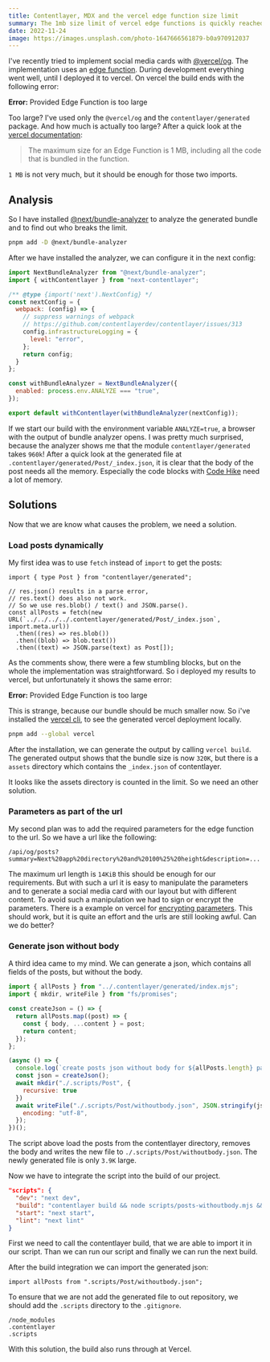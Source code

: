 ```yaml
---
title: Contentlayer, MDX and the vercel edge function size limit
summary: The 1mb size limit of vercel edge functions is quickly reached with Contentlayer and MDX
date: 2022-11-24
image: https://images.unsplash.com/photo-1647666561879-b0a970912037
---
```


I've recently tried to implement social media cards with [@vercel/og](https://vercel.com/docs/concepts/functions/edge-functions/og-image-generation).
The implementation uses an [edge function](https://vercel.com/docs/concepts/functions/edge-functions).
During development everything went well, until I deployed it to vercel.
On vercel the build ends with the following error:

<Notification severity="error">
<strong>Error:</strong> Provided Edge Function is too large
</Notification>

Too large?
I've used only the `@vercel/og` and the `contentlayer/generated` package.
And how much is actually too large?
After a quick look at the [vercel documentation](https://vercel.com/docs/concepts/functions/edge-functions#limitations):

> The maximum size for an Edge Function is 1 MB, including all the code that is bundled in the function.

`1 MB` is not very much, but it should be enough for those two imports.

## Analysis

So I have installed [@next/bundle-analyzer](https://www.npmjs.com/package/@next/bundle-analyzer) to analyze the generated bundle and
to find out who breaks the limit.

```bash
pnpm add -D @next/bundle-analyzer
```

After we have installed the analyzer, we can configure it in the next config:

```js next.config.mjs focus=1,16:20
import NextBundleAnalyzer from "@next/bundle-analyzer";
import { withContentlayer } from "next-contentlayer";

/** @type {import('next').NextConfig} */
const nextConfig = {
  webpack: (config) => {
    // suppress warnings of webpack
    // https://github.com/contentlayerdev/contentlayer/issues/313
    config.infrastructureLogging = {
      level: "error",
    };
    return config;
  }
};

const withBundleAnalyzer = NextBundleAnalyzer({
  enabled: process.env.ANALYZE === "true",
});

export default withContentlayer(withBundleAnalyzer(nextConfig));
```

If we start our build with the environment variable `ANALYZE=true`, a browser with the output of bundle analyzer opens.
I was pretty much surprised, because the analyzer shows me that the module `contentlayer/generated` takes `960k`!
After a quick look at the generated file at `.contentlayer/generated/Post/_index.json`,
it is clear that the body of the post needs all the memory.
Especially the code blocks with [Code Hike](https://codehike.org/) need a lot of memory.

## Solutions

Now that we are know what causes the problem, we need a solution.

### Load posts dynamically

My first idea was to use `fetch` instead of `import` to get the posts:

```tsx pages/api/og/posts/[slug].tsx
import { type Post } from "contentlayer/generated";

// res.json() results in a parse error,
// res.text() does also not work.
// So we use res.blob() / text() and JSON.parse().
const allPosts = fetch(new URL(`../../../../.contentlayer/generated/Post/_index.json`, import.meta.url))
  .then((res) => res.blob())
  .then((blob) => blob.text())
  .then((text) => JSON.parse(text) as Post[]);
```

As the comments show, there were a few stumbling blocks, but on the whole the implementation was straightforward.
So i deployed my results to vercel, but unfortunately it shows the same error:

<Notification severity="error">
<strong>Error:</strong> Provided Edge Function is too large
</Notification>

This is strange, because our bundle should be much smaller now.
So i've installed the [vercel cli](https://www.npmjs.com/package/vercel), to see the generated vercel deployment locally.

```bash
pnpm add --global vercel
```

After the installation, we can generate the output by calling `vercel build`.
The generated output shows that the bundle size is now `320K`,
but there is a `assets` directory which contains the `_index.json` of contentlayer.

It looks like the assets directory is counted in the limit.
So we need an other solution.

### Parameters as part of the url

My second plan was to add the required parameters for the edge function to the url.
So we have a url like the following:

```text
/api/og/posts?summary=Next%20app%20directory%20and%20100%25%20height&description=...
```

The maximum url length is `14KiB` this should be enough for our requirements.
But with such a url it is easy to manipulate the parameters and
to generate a social media card with our layout but with different content.
To avoid such a manipulation we had to sign or encrypt the parameters.
There is a example on vercel for [encrypting parameters](https://vercel.com/docs/concepts/functions/edge-functions/og-image-examples#encrypting-parameters).
This should work, but it is quite an effort and the urls are still looking awful.
Can we do better?

### Generate json without body

A third idea came to my mind.
We can generate a json, which contains all fields of the posts, but without the body.

```js scripts/posts-withoutbody.mjs
import { allPosts } from "../.contentlayer/generated/index.mjs";
import { mkdir, writeFile } from "fs/promises";

const createJson = () => {
  return allPosts.map((post) => {
    const { body, ...content } = post;
    return content;
  });
};

(async () => {
  console.log(`create posts json without body for ${allPosts.length} paths`);
  const json = createJson();
  await mkdir("./.scripts/Post", {
    recursive: true
  })
  await writeFile("./.scripts/Post/withoutbody.json", JSON.stringify(json, null, 2), {
    encoding: "utf-8",
  });
})();
```

The script above load the posts from the contentlayer directory,
removes the body and writes the new file to `./.scripts/Post/withoutbody.json`.
The newly generated file is only `3.9K` large.

Now we have to integrate the script into the build of our project.

```json package.json focus=3
"scripts": {
  "dev": "next dev",
  "build": "contentlayer build && node scripts/posts-withoutbody.mjs && next build",
  "start": "next start",
  "lint": "next lint"
}
```

First we need to call the contentlayer build,
that we are able to import it in our script.
Than we can run our script and finally we can run the next build.

After the build integration we can import the generated json:

```tsx pages/api/og/[slug].tsx
import allPosts from ".scripts/Post/withoutbody.json";
```

To ensure that we are not add the generated file to out repository,
we should add the `.scripts` directory to the `.gitignore`.

```text focus=3
/node_modules
.contentlayer
.scripts
```

With this solution, the build also runs through at Vercel.
